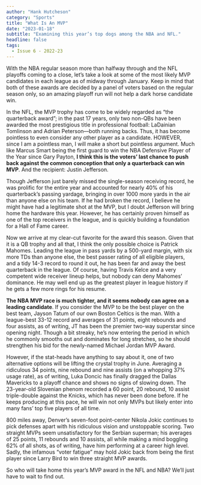 ```yaml
---
author: "Hank Hutcheson"
category: "Sports"
title: "What Is An MVP"
date: "2023-01-18"
subtitle: "Examining this year’s top dogs among the NBA and NFL."
headline: false
tags:
  - Issue 6 - 2022-23
---
```


With the NBA regular season more than halfway through and the NFL playoffs coming to a close, let’s take a look at some of the most likely MVP candidates in each league as of midway through January. Keep in mind that both of these awards are decided by a panel of voters based on the regular season only, so an amazing playoff run will not help a dark horse candidate win.

In the NFL, the MVP trophy has come to be widely regarded as “the quarterback award”; in the past 17 years, only two non-QBs have been awarded the most prestigious title in professional football: LaDainian Tomlinson and Adrian Peterson––both running backs. Thus, it has become pointless to even consider any other player as a candidate. HOWEVER, since I am a pointless man, I will make a short but pointless argument. Much like Marcus Smart being the first guard to win the NBA Defensive Player of the Year since Gary Payton, **I think this is the voters’ last chance to push back against the common conception that only a quarterback can win MVP**. And the recipient: Justin Jefferson.

Though Jefferson just barely missed the single-season receiving record, he was prolific for the entire year and accounted for nearly 40% of his quarterback’s passing yardage, bringing in over 1000 more yards in the air than anyone else on his team. If he had broken the record, I believe he might have had a legitimate shot at the MVP, but I doubt Jefferson will bring home the hardware this year. However, he has certainly proven himself as one of the top receivers in the league, and is quickly building a foundation for a Hall of Fame career.

Now we arrive at my clear-cut favorite for the award this season. Given that it is a QB trophy and all that, I think the only possible choice is Patrick Mahomes. Leading the league in pass yards by a 500-yard margin, with six more TDs than anyone else, the best passer rating of all eligible players, and a tidy 14-3 record to round it out, he has been far and away the best quarterback in the league. Of course, having Travis Kelce and a very competent wide receiver lineup helps, but nobody can deny Mahomes’ dominance. He may well end up as the greatest player in league history if he gets a few more rings for his resume.

**The NBA MVP race is much tighter, and it seems nobody can agree on a leading candidate**. If you consider the MVP to be the best player on the best team, Jayson Tatum of our own Boston Celtics is the man. With a league-best 33-12 record and averages of 31 points, eight rebounds and four assists, as of writing, JT has been the premier two-way superstar since opening night. Though a bit streaky, he’s now entering the period in which he commonly smooths out and dominates for long stretches, so he should strengthen his bid for the newly-named Michael Jordan MVP Award.

However, if the stat-heads have anything to say about it, one of two alternative options will be lifting the crystal trophy in June. Averaging a ridiculous 34 points, nine rebound and nine assists (on a whopping 37% usage rate), as of writing, Luka Doncic has finally dragged the Dallas Mavericks to a playoff chance and shows no signs of slowing down. The 23-year-old Slovenian phenom recorded a 60 point, 20 rebound, 10 assist triple-double against the Knicks, which has never been done before. If he keeps producing at this pace, he will win not only MVPs but likely enter into many fans’ top five players of all time.

800 miles away, Denver’s seven-foot point-center Nikola Jokic continues to pick defenses apart with his ridiculous vision and unstoppable scoring. Two straight MVPs seem unsatisfactory for the Serbian superman; his averages of 25 points, 11 rebounds and 10 assists, all while making a mind boggling 62% of all shots, as of writing, have him performing at a career high level. Sadly, the infamous “voter fatigue” may hold Jokic back from being the first player since Larry Bird to win three straight MVP awards.

So who will take home this year’s MVP award in the NFL and NBA? We’ll just have to wait to find out.
